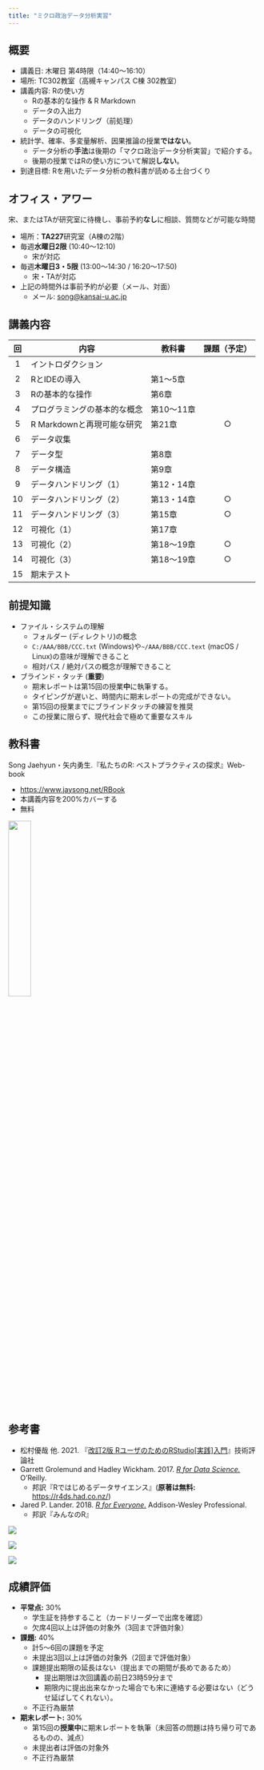 ```yaml
---
title: "ミクロ政治データ分析実習"
---
```


## 概要

* 講義日: 木曜日 第4時限（14:40～16:10）
* 場所: TC302教室（高槻キャンパス C棟 302教室）
* 講義内容: Rの使い方
   * Rの基本的な操作 & R Markdown
   * データの入出力
   * データのハンドリング（前処理）
   * データの可視化
* 統計学、確率、多変量解析、因果推論の授業**ではない**。
   * データ分析の**手法**は後期の「マクロ政治データ分析実習」で紹介する。
   * 後期の授業ではRの使い方について解説**しない**。
* 到達目標: Rを用いたデータ分析の教科書が読める土台づくり

## オフィス・アワー

宋、またはTAが研究室に待機し、事前予約**なし**に相談、質問などが可能な時間

* 場所：**TA227**研究室（A棟の2階）
* 毎週**水曜日2限** (10:40〜12:10)
   * 宋が対応
* 毎週**木曜日3・5限** (13:00〜14:30 / 16:20〜17:50)
   * 宋・TAが対応
* 上記の時間外は事前予約が必要（メール、対面）
   * メール: <song@kansai-u.ac.jp>

## 講義内容

| 回 | 内容 | 教科書 | 課題（予定）|
|:--:|------|--------|:---:|
|  1 | イントロダクション | | |
|  2 | RとIDEの導入 | 第1〜5章 | |
|  3 | Rの基本的な操作 | 第6章 | |
|  4 | プログラミングの基本的な概念 | 第10〜11章 | |
|  5 | R Markdownと再現可能な研究 | 第21章 | $\bigcirc$ |
|  6 | データ収集 | | |
|  7 | データ型 | 第8章 | |
|  8 | データ構造 | 第9章 | |
|  9 | データハンドリング（1） | 第12・14章 | |
| 10 | データハンドリング（2） | 第13・14章 | $\bigcirc$ |
| 11 | データハンドリング（3） | 第15章 | $\bigcirc$ |
| 12 | 可視化（1） | 第17章 | |
| 13 | 可視化（2） | 第18〜19章 | $\bigcirc$ |
| 14 | 可視化（3） | 第18〜19章 | $\bigcirc$ |
| 15 | 期末テスト | | |

## 前提知識

* ファイル・システムの理解
   * フォルダー (ディレクトリ)の概念
   * `C:/AAA/BBB/CCC.txt` (Windows)や`~/AAA/BBB/CCC.text` (macOS / Linux)の意味が理解できること
   * 相対パス / 絶対パスの概念が理解できること
* ブラインド・タッチ (**重要**)
   * 期末レポートは第15回の授業**中**に執筆する。
   * タイピングが遅いと、時間内に期末レポートの完成ができない。
   * 第15回の授業までにブラインドタッチの練習を推奨
   * この授業に限らず、現代社会で極めて重要なスキル

## 教科書

Song Jaehyun・矢内勇生.『私たちのR: ベストプラクティスの探求』Web-book

* <https://www.jaysong.net/RBook>
* 本講義内容を200%カバーする
* 無料

![](figs/micro/Textbook.png){fig-align="center" width=30%}


## 参考書

* 松村優哉 他. 2021. 『[改訂2版 RユーザのためのRStudio[実践]入門](https://www.amazon.co.jp/dp/4297121700/)』技術評論社
* Garrett Grolemund and Hadley Wickham. 2017. [*R for Data Science.*](https://r4ds.had.co.nz) O'Reilly.
   * 邦訳『Rではじめるデータサイエンス』(**原著は無料:** <https://r4ds.had.co.nz/>)
* Jared P. Lander. 2018. [*R for Everyone.*](https://www.amazon.co.jp/dp/4839962154) Addison-Wesley Professional. 
   * 邦訳『みんなのR』

::: {layout="[30, -5, 30, -5, 30]"}
![](figs/micro/Reference1.jpg){fig-align="center"}

![](figs/micro/Reference2.jpg){fig-align="center"}

![](figs/micro/Reference3.jpg){fig-align="center"}
:::

## 成績評価

* **平常点:** 30%
   * 学生証を持参すること（カードリーダーで出席を確認）
   * 欠席4回以上は評価の対象外（3回まで評価対象）
* **課題:** 40%
   * 計5〜6回の課題を予定
   * 未提出3回以上は評価の対象外（2回まで評価対象）
   * 課題提出期限の延長はない（提出までの期間が長めであるため）
      * 提出期限は次回講義の前日23時59分まで
      * 期限内に提出出来なかった場合でも宋に連絡する必要はない（どうせ延ばしてくれない）。
   * 不正行為厳禁
* **期末レポート:** 30%
   * 第15回の**授業中**に期末レポートを執筆（未回答の問題は持ち帰り可であるものの、減点）
   * 未提出者は評価の対象外
   * 不正行為厳禁
